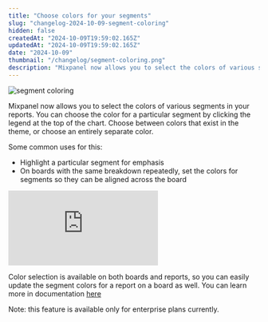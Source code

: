 ```yaml
---
title: "Choose colors for your segments"
slug: "changelog-2024-10-09-segment-coloring"
hidden: false
createdAt: "2024-10-09T19:59:02.165Z"
updatedAt: "2024-10-09T19:59:02.165Z"
date: "2024-10-09"
thumbnail: "/changelog/segment-coloring.png"
description: "Mixpanel now allows you to select the colors of various segments in your reports. You can choose the color for a particular segment by clicking the legend at the top of the chart. Choose between colors that exist in the theme, or choose an entirely separate color."
---
```


![segment coloring](/changelog/segment-coloring.png)

Mixpanel now allows you to select the colors of various segments in your reports. You can choose the color for a particular segment by clicking the legend at the top of the chart. Choose between colors that exist in the theme, or choose an entirely separate color.

Some common uses for this:

- Highlight a particular segment for emphasis
- On boards with the same breakdown repeatedly, set the colors for segments so they can be aligned across the board

<div
  style={{
    position: "relative",
    paddingBottom: "64.90384615384616%",
    height: 0,
  }}
>
  <iframe
    src="https://www.loom.com/embed/164cee809f034b6cb8db3e67adfd3d71"
    frameBorder="0"
    webkitallowfullscreen="true"
    mozallowfullscreen="true"
    allowFullScreen
    style={{
      position: "absolute",
      top: 0,
      left: 0,
      width: "100%",
      height: "100%",
    }}
  ></iframe>
</div>

Color selection is available on both boards and reports, so you can easily update the segment colors for a report on a board as well. You can learn more in documentation [here](/docs/features/chart-customization#segment-coloring)

Note: this feature is available only for enterprise plans currently.
